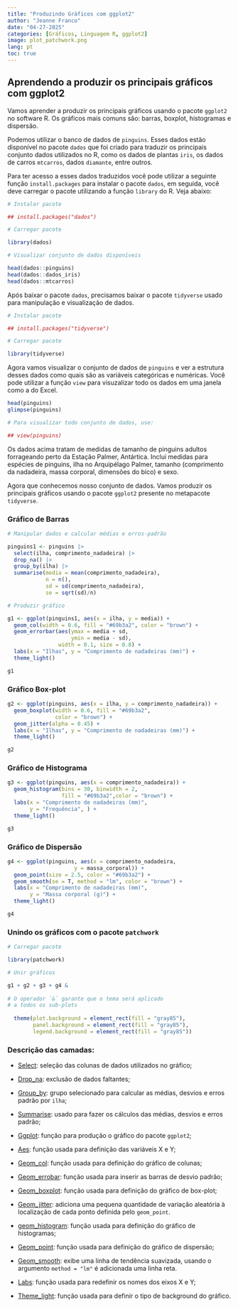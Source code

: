 ---
title: "Produzindo Gráficos com ggplot2"
author: "Jeanne Franco"
date: "04-27-2025"
categories: [Gráficos, Linguagem R, ggplot2]
image: plot_patchwork.png
lang: pt
toc: true
---

## Aprendendo a produzir os principais gráficos com ggplot2

Vamos aprender a produzir os principais gráficos usando o pacote `ggplot2` no software R. Os gráficos mais comuns são: barras, boxplot, histogramas e dispersão.

Podemos utilizar o banco de dados de `pinguins`. Esses dados estão disponível no pacote `dados` que foi criado para traduzir os principais conjunto dados utilizados no R, como os dados de plantas `iris`, os dados de carros `mtcarros`, dados `diamante`, entre outros.

Para ter acesso a esses dados traduzidos você pode utilizar a seguinte função `install.packages` para instalar o pacote `dados`, em seguida, você deve carregar o pacote utilizando a função `library` do R. Veja abaixo:

```{r message=FALSE, warning=FALSE}
# Instalar pacote

## install.packages("dados")

# Carregar pacote

library(dados)

# Visualizar conjunto de dados disponíveis

head(dados::pinguins)
head(dados::dados_iris)
head(dados::mtcarros)
```

Após baixar o pacote `dados`, precisamos baixar o pacote `tidyverse` usado para manipulação e visualização de dados.

```{r warning=FALSE, message=FALSE}
# Instalar pacote

## install.packages("tidyverse")

# Carregar pacote

library(tidyverse)
```

Agora vamos visualizar o conjunto de dados de `pinguins` e ver a estrutura desses dados como quais são as variáveis categóricas e numéricas. Você pode utilizar a função `view` para visuzalizar todo os dados em uma janela como a do Excel.

```{r warning=FALSE, message=FALSE}
head(pinguins)
glimpse(pinguins)

# Para visualizar todo conjunto de dados, use:

## view(pinguins)
```

Os dados acima tratam de medidas de tamanho de pinguins adultos forrageando perto da Estação Palmer, Antártica. Inclui medidas para espécies de pinguins, ilha no Arquipélago Palmer, tamanho (comprimento da nadadeira, massa corporal, dimensões do bico) e sexo.

Agora que conhecemos nosso conjunto de dados. Vamos produzir os principais gráficos usando o pacote `ggplot2` presente no metapacote `tidyverse`.

### Gráfico de Barras

```{r warning=FALSE, message=FALSE}

# Manipular dados e calcular médias e erros-padrão

pinguins1 <- pinguins |>
  select(ilha, comprimento_nadadeira) |>
  drop_na() |>
  group_by(ilha) |>
  summarise(media = mean(comprimento_nadadeira),
            n = n(),
            sd = sd(comprimento_nadadeira),
            se = sqrt(sd)/n) 

# Produzir gráfico

g1 <- ggplot(pinguins1, aes(x = ilha, y = media)) +
  geom_col(width = 0.6, fill = "#69b3a2", color = "brown") +
  geom_errorbar(aes(ymax = media + sd,
                    ymin = media - sd),
                width = 0.1, size = 0.8) +
  labs(x = "Ilhas", y = "Comprimento de nadadeiras (mm)") +
  theme_light()

g1
```

### Gráfico Box-plot

```{r warning=FALSE, message=FALSE}

g2 <- ggplot(pinguins, aes(x = ilha, y = comprimento_nadadeira)) +
  geom_boxplot(width = 0.6, fill = "#69b3a2",
               color = "brown") +
  geom_jitter(alpha = 0.45) +
  labs(x = "Ilhas", y = "Comprimento de nadadeiras (mm)") +
  theme_light()

g2

```

### Gráfico de Histograma

```{r warning=FALSE, message=FALSE}

g3 <- ggplot(pinguins, aes(x = comprimento_nadadeira)) +
  geom_histogram(bins = 30, binwidth = 2,
                 fill = "#69b3a2",color = "brown") +
  labs(x = "Comprimento de nadadeiras (mm)",
       y = "Frequência", ) +
  theme_light()

g3
```

### Gráfico de Dispersão

```{r warning=FALSE, message=FALSE}

g4 <- ggplot(pinguins, aes(x = comprimento_nadadeira, 
                     y = massa_corporal)) +
  geom_point(size = 2.5, color = "#69b3a2") +
  geom_smooth(se = T, method = "lm", color = "brown") +
  labs(x = "Comprimento de nadadeiras (mm)",
       y = "Massa corporal (g)") +
  theme_light()

g4
```

### Unindo os gráficos com o pacote `patchwork`

```{r warning=FALSE, message=FALSE, fig.height=6}
# Carregar pacote

library(patchwork)

# Unir gráficos

g1 + g2 + g3 + g4 &   
  
# O operador `&` garante que o tema será aplicado
# a todos os sub-plots
  
  theme(plot.background = element_rect(fill = "gray85"),
        panel.background = element_rect(fill = "gray85"),
        legend.background = element_rect(fill = "gray85")) 
```

### Descrição das camadas:

-   [Select]{.underline}: seleção das colunas de dados utilizados no gráfico;

-   [Drop_na]{.underline}: exclusão de dados faltantes;

-   [Group_by]{.underline}: grupo selecionado para calcular as médias, desvios e erros padrão por `ilha`;

-   [Summarise]{.underline}: usado para fazer os cálculos das médias, desvios e erros padrão;

-   [Ggplot]{.underline}: função para produção o gráfico do pacote `ggplot2`;

-   [Aes]{.underline}: função usada para definição das variáveis X e Y;

-   [Geom_col]{.underline}: função usada para definição do gráfico de colunas;

-   [Geom_errobar]{.underline}: função usada para inserir as barras de desvio padrão;

-   [Geom_boxplot]{.underline}: função usada para definição do gráfico de box-plot;

-   [Geom_jitter]{.underline}: adiciona uma pequena quantidade de variação aleatória à localização de cada ponto definida pelo `geom_point`.

-   [geom_histogram]{.underline}: função usada para definição do gráfico de histogramas;

-   [Geom_point]{.underline}: função usada para definição do gráfico de dispersão;

-   [Geom_smooth]{.underline}: exibe uma linha de tendência suavizada, usando o argumento `method = "lm"` é adicionada uma linha reta.

-   [Labs]{.underline}: função usada para redefinir os nomes dos eixos X e Y;

-   [Theme_light]{.underline}: função usada para definir o tipo de background do gráfico.
